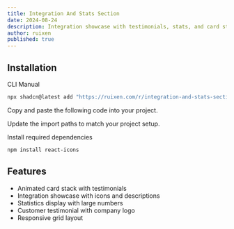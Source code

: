 ```yaml
---
title: Integration And Stats Section
date: 2024-08-24
description: Integration showcase with testimonials, stats, and card stack
author: ruixen
published: true
---
```


<ComponentPreview name="integration-and-stats-section-demo" />

## Installation

<Tabs defaultValue="cli">

<TabsList>
  <TabsTrigger value="cli">CLI</TabsTrigger>
  <TabsTrigger value="manual">Manual</TabsTrigger>
</TabsList>
<TabsContent value="cli">

```bash
npx shadcn@latest add "https://ruixen.com/r/integration-and-stats-section"
```

</TabsContent>

<TabsContent value="manual">

<Steps>

<Step>Copy and paste the following code into your project.</Step>

<ComponentSource name="integration-and-stats-section" />

<Step>Update the import paths to match your project setup.</Step>

<Step>Install required dependencies</Step>

```bash
npm install react-icons
```

</Steps>

</TabsContent>

</Tabs>

## Features

- Animated card stack with testimonials
- Integration showcase with icons and descriptions
- Statistics display with large numbers
- Customer testimonial with company logo
- Responsive grid layout
